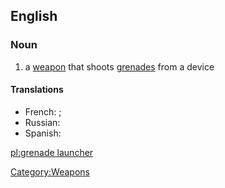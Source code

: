 ==English==
{{wikipedia}}
===Noun===
{{en-noun}}

# a [[weapon]] that shoots [[grenades]] from a device

====Translations====
*French: {{t|fr|lance-grenade|m}}; {{t|fr|lance-grenades|m}}
*Russian: {{t|ru|гренатомёт|m|tr=grenatomjót}}
*Spanish: {{t|es|lanzagranadas|m}}

[[Category:Weapons]]

[[pl:grenade launcher]]